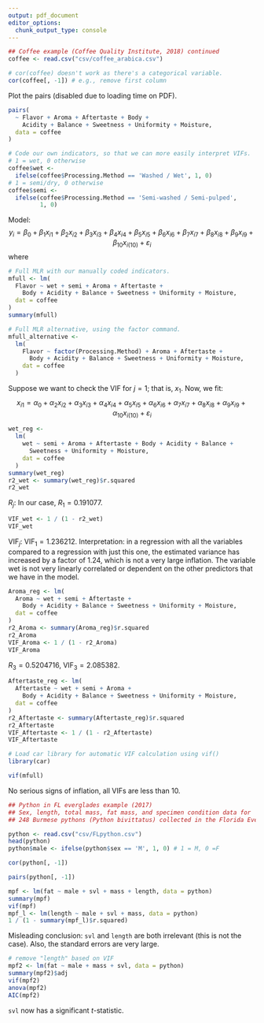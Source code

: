 ```yaml
---
output: pdf_document
editor_options: 
  chunk_output_type: console
---
```

```r
## Coffee example (Coffee Quality Institute, 2018) continued
coffee <- read.csv("csv/coffee_arabica.csv")

# cor(coffee) doesn't work as there's a categorical variable.
cor(coffee[, -1]) # e.g., remove first column
```

Plot the pairs (disabled due to loading time on PDF).

```r
pairs(
  ~ Flavor + Aroma + Aftertaste + Body +
    Acidity + Balance + Sweetness + Uniformity + Moisture,
  data = coffee
)
```

```r
# Code our own indicators, so that we can more easily interpret VIFs.
# 1 = wet, 0 otherwise
coffee$wet <-
  ifelse(coffee$Processing.Method == 'Washed / Wet', 1, 0)
# 1 = semi/dry, 0 otherwise
coffee$semi <-
  ifelse(coffee$Processing.Method == 'Semi-washed / Semi-pulped',
         1, 0)
```

Model:
$$y_i=\beta_0+\beta_1x_{i1}+\beta_2x_{i2}+\beta_3x_{i3}+
\beta_4x_{i4}+\beta_5x_{i5}+\beta_6x_{i6}+\beta_7x_{i7}+\beta_8x_{i8}+
\beta_9x_{i9}+\beta_{10}x_{i(10)}+\varepsilon_i$$
where
\begin{itemize}
  \item $y=$ flavour
  \item $x_1=1$ if wet, 0 otherwise
  \item $x_2=1$ if semi, 0 otherwise
  \item $x_3=$ Aroma
  \item $x_4=$ Aftertaste
  \item $x_5=$ Body
  \item $x_6=$ Acidity
  \item $x_7=$ Balance
  \item $x_8=$ Sweetness
  \item $x_9=$ Uniformity
  \item $x_{10}=$ Moisture
\end{itemize}

```r
# Full MLR with our manually coded indicators.
mfull <- lm(
  Flavor ~ wet + semi + Aroma + Aftertaste +
    Body + Acidity + Balance + Sweetness + Uniformity + Moisture,
  dat = coffee
)
summary(mfull)

# Full MLR alternative, using the factor command.
mfull_alternative <-
  lm(
    Flavor ~ factor(Processing.Method) + Aroma + Aftertaste +
      Body + Acidity + Balance + Sweetness + Uniformity + Moisture,
    dat = coffee
  )
```

Suppose we want to check the VIF for $j=1$; that is,
$x_1$. Now, we fit:
$$x_{i1}=\alpha_0+\alpha_2x_{i2}+\alpha_3x_{i3}+
\alpha_4x_{i4}+\alpha_5x_{i5}+\alpha_6x_{i6}+\alpha_7x_{i7}+\alpha_8x_{i8}+
\alpha_9x_{i9}+\alpha_{10}x_{i(10)}+\varepsilon_i$$

```r
wet_reg <-
  lm(
    wet ~ semi + Aroma + Aftertaste + Body + Acidity + Balance +
      Sweetness + Uniformity + Moisture,
    dat = coffee
  )
summary(wet_reg)
r2_wet <- summary(wet_reg)$r.squared
r2_wet
```

$R_j$: In our case, $R_1=0.191077$.

```r
VIF_wet <- 1 / (1 - r2_wet)
VIF_wet
```

$\text{VIF}_{j}$: $\text{VIF}_1=1.236212$.
Interpretation: in a regression with all
the variables compared to a regression with just this one,
the estimated variance has increased by a factor of 1.24,
which is not a very large inflation. The variable wet is not
very linearly correlated or dependent on the other predictors
that we have in the model.

```r
Aroma_reg <- lm(
  Aroma ~ wet + semi + Aftertaste +
    Body + Acidity + Balance + Sweetness + Uniformity + Moisture,
  dat = coffee
)
r2_Aroma <- summary(Aroma_reg)$r.squared
r2_Aroma
VIF_Aroma <- 1 / (1 - r2_Aroma)
VIF_Aroma
```

$R_3=0.5204716$, $\text{VIF}_3=2.085382$.

```r
Aftertaste_reg <- lm(
  Aftertaste ~ wet + semi + Aroma +
    Body + Acidity + Balance + Sweetness + Uniformity + Moisture,
  dat = coffee
)
r2_Aftertaste <- summary(Aftertaste_reg)$r.squared
r2_Aftertaste
VIF_Aftertaste <- 1 / (1 - r2_Aftertaste)
VIF_Aftertaste
```

```r
# Load car library for automatic VIF calculation using vif()
library(car)
```

```r
vif(mfull)
```

No serious signs of inflation, all VIFs are less than 10.

```r
## Python in FL everglades example (2017)
## Sex, length, total mass, fat mass, and specimen condition data for
## 248 Burmese pythons (Python bivittatus) collected in the Florida Everglades

python <- read.csv("csv/FLpython.csv")
head(python)
python$male <- ifelse(python$sex == 'M', 1, 0) # 1 = M, 0 =F

cor(python[, -1])
```

```r
pairs(python[, -1])
```

```r
mpf <- lm(fat ~ male + svl + mass + length, data = python)
summary(mpf)
vif(mpf)
mpf_l <- lm(length ~ male + svl + mass, data = python)
1 / (1 - summary(mpf_l)$r.squared)
```

Misleading conclusion: `svl` and `length` are both irrelevant
(this is not the case). Also, the standard errors are very large.

```r
# remove "length" based on VIF
mpf2 <- lm(fat ~ male + mass + svl, data = python)
summary(mpf2)$adj
vif(mpf2)
anova(mpf2)
AIC(mpf2)
```
`svl` now has a significant $t$-statistic.
